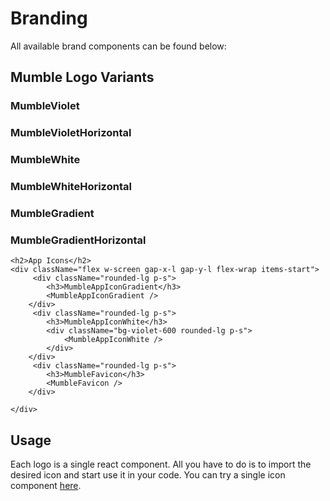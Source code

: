 
<Meta title="Foundation/Branding" />

# Branding

All available brand components can be found below:

<div className="inline-flex ">
    <h2>Mumble Logo Variants</h2>
    <div className="flex w-screen gap-x-6 gap-y-l flex-wrap items-start">
        <div className="rounded-lg p-s">
            <h3>MumbleViolet</h3>
            <MumbleViolet />
        </div>
        <div className="rounded-lg p-s">
            <h3>MumbleVioletHorizontal</h3>
            <MumbleVioletHorizontal />
        </div>
    </div>
    <div className="flex w-screen gap-x-6 gap-y-l flex-wrap items-start">
        <div className="rounded-lg p-s">
            <h3>MumbleWhite</h3>
            <div className="bg-violet-600 rounded-lg p-s">
                <MumbleWhite />
            </div>
        </div>
        <div className="rounded-lg p-s">
            <h3>MumbleWhiteHorizontal</h3>
            <div className="bg-violet-600 rounded-lg p-s">
                <MumbleWhiteHorizontal />
            </div>
        </div>
    </div>
    <div className="flex w-screen gap-x-6 gap-y-l flex-wrap items-start">
        <div className="rounded-lg p-s">
            <h3>MumbleGradient</h3>
            <MumbleGradient />
        </div>
        <div className="rounded-lg p-s">
            <h3>MumbleGradientHorizontal</h3>
            <MumbleGradientHorizontal />
        </div>
    </div>
    
    <h2>App Icons</h2>
    <div className="flex w-screen gap-x-l gap-y-l flex-wrap items-start">
         <div className="rounded-lg p-s">
            <h3>MumbleAppIconGradient</h3>
            <MumbleAppIconGradient />
        </div>
         <div className="rounded-lg p-s">
            <h3>MumbleAppIconWhite</h3>
            <div className="bg-violet-600 rounded-lg p-s">
                <MumbleAppIconWhite />
            </div>
        </div>
         <div className="rounded-lg p-s">
            <h3>MumbleFavicon</h3>
            <MumbleFavicon />
        </div>
      
    </div>
  </div>

## Usage
Each logo is a single react component. All you have to do is to import the desired icon and start use it in your code. You can try a single icon component [here](/story/components-logo--logos).



<Canvas withSource="open" withToolbar>
    <Story id="components-logo--logos" />
</Canvas>